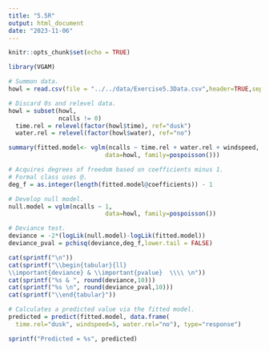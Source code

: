 ```yaml
---
title: "5.5R"
output: html_document
date: "2023-11-06"
---
```


```r
knitr::opts_chunk$set(echo = TRUE)
```

```r
library(VGAM)
```

```r
# Summon data.
howl = read.csv(file = "../../data/Exercise5.3Data.csv",header=TRUE,sep=",")

# Discard 0s and relevel data.
howl = subset(howl,
              ncalls != 0)
  time.rel = relevel(factor(howl$time), ref="dusk") 
  water.rel = relevel(factor(howl$water), ref="no") 
```

```r
summary(fitted.model<- vglm(ncalls ~ time.rel + water.rel + windspeed,
                           data=howl, family=pospoisson()))

# Acquires degrees of freedom based on coefficients minus 1.
# Formal class uses @.
deg_f = as.integer(length(fitted.model@coefficients)) - 1
```

```r
# Develop null model.
null.model = vglm(ncalls ~ 1,
                           data=howl, family=pospoisson())

# Deviance test.
deviance = -2*(logLik(null.model)-logLik(fitted.model))
deviance_pval = pchisq(deviance,deg_f,lower.tail = FALSE)

cat(sprintf("\n"))
cat(sprintf("\\begin{tabular}{ll}
\\important{deviance} & \\important{pvalue}  \\\\ \n"))
cat(sprintf("%s & ", round(deviance,10)))
cat(sprintf("%s \n", round(deviance_pval,10)))
cat(sprintf("\\end{tabular}"))
```

```r
# Calculates a predicted value via the fitted model.
predicted = predict(fitted.model, data.frame(
  time.rel="dusk", windspeed=5, water.rel="no"), type="response")

sprintf("Predicted = %s", predicted)
```
